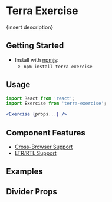 


<Badge />

# Terra Exercise

{insert description}

## Getting Started

- Install with [npmjs](https://www.npmjs.com):
  - `npm install terra-exercise`

## Usage

```jsx
import React from 'react';
import Exercise from 'terra-exercise';

<Exercise {props...} />
```

## Component Features

* [Cross-Browser Support](https://engineering.cerner.com/terra-ui/contributing/terra-ui/component-standards#cross-browser-support)
* [LTR/RTL Support](https://engineering.cerner.com/terra-ui/contributing/terra-ui/component-standards#ltr--rtl-support)

## Examples
<DefaultExercise />

## Divider Props
<PropsTable />
